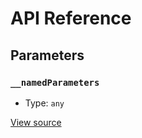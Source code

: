 # API Reference

## Parameters

### `__namedParameters`

- Type: `any`

[View source](https://github.com/vtex/shoreline/blob/03f04776c/packages/date/src/calendar/calendar-provider.tsx#L10)

